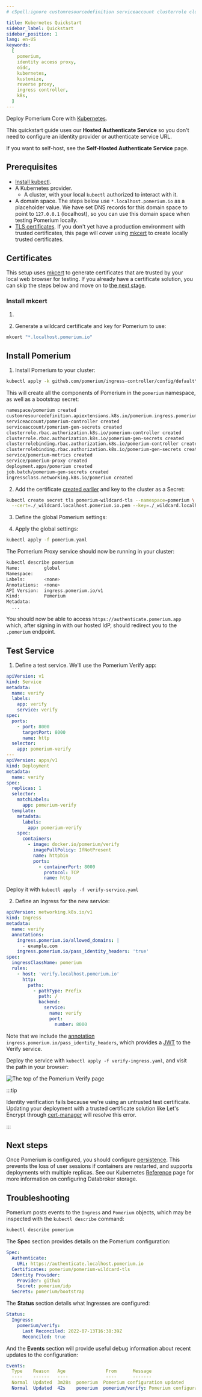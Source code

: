 ```yaml
---
# cSpell:ignore customresourcedefinition serviceaccount clusterrole clusterrolebinding ingressclass whpnw cckv5 4pdkd kubeconfig

title: Kubernetes Quickstart
sidebar_label: Quickstart
sidebar_position: 1
lang: en-US
keywords:
  [
    pomerium,
    identity access proxy,
    oidc,
    kubernetes,
    kustomize,
    reverse proxy,
    ingress controller,
    k8s,
  ]
---
```



Deploy Pomerium Core with [Kubernetes].

This quickstart guide uses our **Hosted Authenticate Service** so you don't need to configure an identity provider or authenticate service URL.

If you want to self-host, see the **Self-Hosted Authenticate Service** page.

## Prerequisites

- [Install kubectl].
- A Kubernetes provider.
  - A cluster, with your local `kubectl` authorized to interact with it.
- A domain space. The steps below use `*.localhost.pomerium.io` as a placeholder value. We have set DNS records for this domain space to point to `127.0.0.1` (localhost), so you can use this domain space when testing Pomerium locally.
- [TLS certificates]. If you don't yet have a production environment with trusted certificates, this page will cover using [mkcert] to create locally trusted certificates.

## Certificates

This setup uses [mkcert] to generate certificates that are trusted by your local web browser for testing. If you already have a certificate solution, you can skip the steps below and move on to [the next stage](#install-pomerium).

### Install mkcert

1. <InstallMkcert />

1. Generate a wildcard certificate and key for Pomerium to use:

```sh
mkcert "*.localhost.pomerium.io"
```

## Install Pomerium

1. Install Pomerium to your cluster:

```sh
kubectl apply -k github.com/pomerium/ingress-controller/config/default\?ref=v0.20.0
```

This will create all the components of Pomerium in the `pomerium` namespace, as well as a bootstrap secret:

```sh
namespace/pomerium created
customresourcedefinition.apiextensions.k8s.io/pomerium.ingress.pomerium.io created
serviceaccount/pomerium-controller created
serviceaccount/pomerium-gen-secrets created
clusterrole.rbac.authorization.k8s.io/pomerium-controller created
clusterrole.rbac.authorization.k8s.io/pomerium-gen-secrets created
clusterrolebinding.rbac.authorization.k8s.io/pomerium-controller created
clusterrolebinding.rbac.authorization.k8s.io/pomerium-gen-secrets created
service/pomerium-metrics created
service/pomerium-proxy created
deployment.apps/pomerium created
job.batch/pomerium-gen-secrets created
ingressclass.networking.k8s.io/pomerium created
```

2. Add the certificate [created earlier](#certificates) and key to the cluster as a Secret:

```sh
kubectl create secret tls pomerium-wildcard-tls --namespace=pomerium \
  --cert=./_wildcard.localhost.pomerium.io.pem --key=./_wildcard.localhost.pomerium.io-key.pem
```

3. Define the global Pomerium settings:

<GlobalExample />

4. Apply the global settings:

```sh
kubectl apply -f pomerium.yaml
```

The Pomerium Proxy service should now be running in your cluster:

```sh {1}
kubectl describe pomerium
Name:         global
Namespace:
Labels:       <none>
Annotations:  <none>
API Version:  ingress.pomerium.io/v1
Kind:         Pomerium
Metadata:
  ...
```

You should now be able to access `https://authenticate.pomerium.app` which, after signing in with our hosted IdP, should redirect you to the `.pomerium` endpoint.

## Test Service

1. Define a test service. We'll use the Pomerium Verify app:

```yaml title=verify-service.yaml
apiVersion: v1
kind: Service
metadata:
  name: verify
  labels:
    app: verify
    service: verify
spec:
  ports:
    - port: 8000
      targetPort: 8000
      name: http
  selector:
    app: pomerium-verify
---
apiVersion: apps/v1
kind: Deployment
metadata:
  name: verify
spec:
  replicas: 1
  selector:
    matchLabels:
      app: pomerium-verify
  template:
    metadata:
      labels:
        app: pomerium-verify
    spec:
      containers:
        - image: docker.io/pomerium/verify
          imagePullPolicy: IfNotPresent
          name: httpbin
          ports:
            - containerPort: 8000
              protocol: TCP
              name: http
```

Deploy it with `kubectl apply -f verify-service.yaml`

2. Define an Ingress for the new service:

```yaml title=verify-ingress.yaml
apiVersion: networking.k8s.io/v1
kind: Ingress
metadata:
  name: verify
  annotations:
    ingress.pomerium.io/allowed_domains: |
      - example.com
    ingress.pomerium.io/pass_identity_headers: 'true'
spec:
  ingressClassName: pomerium
  rules:
    - host: 'verify.localhost.pomerium.io'
      http:
        paths:
          - pathType: Prefix
            path: /
            backend:
              service:
                name: verify
                port:
                  number: 8000
```

Note that we include the [annotation](/docs/deploying/k8s/ingress#supported-annotations) `ingress.pomerium.io/pass_identity_headers`, which provides a [JWT](/docs/internals/glossary#json-web-token) to the Verify service.

Deploy the service with `kubectl apply -f verify-ingress.yaml`, and visit the path in your browser:

![The top of the Pomerium Verify page](./img/verify-app.png)

:::tip

Identity verification fails because we're using an untrusted test certificate. Updating your deployment with a trusted certificate solution like Let's Encrypt through [cert-manager] will resolve this error.

:::

## Next steps

Once Pomerium is configured, you should configure [persistence](/docs/internals/data-storage#persistence). This prevents the loss of user sessions if containers are restarted, and supports deployments with multiple replicas. See our Kubernetes [Reference](/docs/internals/data-storage) page for more information on configuring Databroker storage.

## Troubleshooting

Pomerium posts events to the `Ingress` and `Pomerium` objects, which may be inspected with the `kubectl describe` command:

```sh
kubectl describe pomerium
```

The **Spec** section provides details on the Pomerium configuration:

```yaml
Spec:
  Authenticate:
    URL: https://authenticate.localhost.pomerium.io
  Certificates: pomerium/pomerium-wildcard-tls
  Identity Provider:
    Provider: github
    Secret: pomerium/idp
  Secrets: pomerium/bootstrap
```

The **Status** section details what Ingresses are configured:

```yaml
Status:
  Ingress:
    pomerium/verify:
      Last Reconciled: 2022-07-13T16:38:39Z
      Reconciled: true
```

And the **Events** section will provide useful debug information about recent updates to the configuration:

```yaml
Events:
  Type    Reason   Age               From      Message
  ----    ------   ----              ----      -------
  Normal  Updated  3m28s  pomerium  Pomerium configuration updated
  Normal  Updated  42s    pomerium  pomerium/verify: Pomerium configuration updated
```

[cert-manager]: https://cert-manager.io/docs/
[identity provider]: /docs/identity-providers
[ingress controller]: ./ingress.md
[install kubectl]: https://kubernetes.io/docs/tasks/tools/install-kubectl/
[kubernetes]: https://kubernetes.io
[mkcert]: https://github.com/FiloSottile/mkcert
[organizing cluster access using kubeconfig files]: https://kubernetes.io/docs/concepts/configuration/organize-cluster-access-kubeconfig/
[tls certificates]: /docs/concepts/certificates
